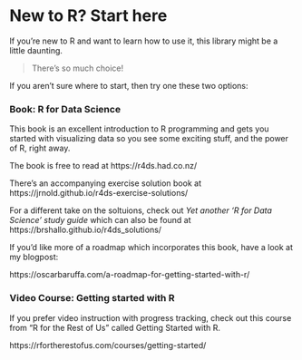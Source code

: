 # New to R? Start here

If you're new to R and want to learn how to use it, this library might be a little daunting.

> There's so much choice! 

If you aren't sure where  to start, then try one these two options:

### Book: R for Data Science

This book is an excellent introduction to R programming and gets you started with visualizing data so you see some exciting stuff, and the power of R, right away. 

The book is free to read at https://r4ds.had.co.nz/

There's an accompanying exercise solution book at https://jrnold.github.io/r4ds-exercise-solutions/

For a different take on the soltuions, check out *Yet another ‘R for Data Science’ study guide* which can also be found at https://brshallo.github.io/r4ds_solutions/

If you'd like more of a roadmap which incorporates this book, have a look at my blogpost:

https://oscarbaruffa.com/a-roadmap-for-getting-started-with-r/



### Video Course: Getting started with R

If you prefer video instruction with progress tracking, check out this course from "R for the Rest of Us" called Getting Started with R.

https://rfortherestofus.com/courses/getting-started/

